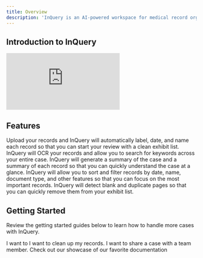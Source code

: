 ```yaml
---
title: Overview
description: 'InQuery is an AI-powered workspace for medical record organization and review. InQuery helps medical legal professionals like physicians, nurse case managers, and attorneys quickly make sense of medical records so they can do better work in less time.'
---
```


## Introduction to InQuery

<div className="aspect-video mb-5">
  <iframe 
    src="https://www.loom.com/embed/6417749537a3467a86755ba318ace10e" 
    frameBorder="0" 
    allowFullScreen
    style={{width: '100%', height: '100%'}}
  ></iframe>
</div>

## Features

<AccordionGroup>
  <Accordion title="Automated Exhibit Indexing" icon="pen-to-square" href="/get-started/quickstart">
    Upload your records and InQuery will automatically label, date, and name each record so that you can start your review with a clean exhibit list.
  </Accordion>
  <Accordion title="Document OCR and Search" icon="image" href="https://mintlify.com/docs/development">
    InQuery will OCR your records and allow you to search for keywords across your entire case.
  </Accordion>
  <Accordion title="Case Level and Record Level Summaries" icon="image" href="https://mintlify.com/docs/development">
    InQuery will generate a summary of the case and a summary of each record so that you can quickly understand the case at a glance.
  </Accordion>
  <Accordion title="Record Sorting, Filtering" icon="image" href="https://mintlify.com/docs/development">
    InQuery will allow you to sort and filter records by date, name, document type, and other features so that you can focus on the most important records.
  </Accordion>
  <Accordion title="Blank and Duplicate Page Detection" icon="image" href="https://mintlify.com/docs/development">
    InQuery will detect blank and duplicate pages so that you can quickly remove them from your exhibit list.
  </Accordion>
</AccordionGroup>

## Getting Started

Review the getting started guides below to learn how to handle more cases with InQuery.

<CardGroup cols={2}>
  <Card
    title="I want to upload a case."
    icon="palette"
    href="https://mintlify.com/docs/settings/global"
  >
    I want to 
  </Card>
  <Card
    title="I want to clean up my records."
    icon="code"
    href="https://mintlify.com/docs/api-playground/openapi"
  >
    I want to clean up my records.
  </Card>
  <Card
    title="I want to share a case with a team member."
    icon="screwdriver-wrench"
    href="https://mintlify.com/docs/components/accordion"
  >
    I want to share a case with a team member.
  </Card>
  <Card
    title="Get Inspiration"
    icon="stars"
    href="https://mintlify.com/customers"
  >
    Check out our showcase of our favorite documentation
  </Card>
</CardGroup>
